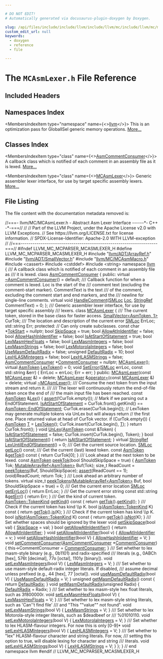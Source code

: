 ```yaml
---

# DO NOT EDIT!
# Automatically generated via docusaurus-plugin-doxygen by Doxygen.

slug: /api/files/include/include/llvm/include/llvm/mc/include/llvm/mc/mcparser/mcasmlexer-h
custom_edit_url: null
keywords:
  - doxygen
  - reference
  - file

---
```





# The `MCAsmLexer.h` File Reference

<DoxygenPage pluginConfig={pluginConfig}>



## Included Headers

<IncludesList>
<IncludesListItem
  filePath="llvm/ADT/ArrayRef.h"
  permalink="/docs/api/files/include/include/llvm/include/llvm/adt/arrayref-h"
  isLocal="true" />
<IncludesListItem
  filePath="llvm/ADT/SmallVector.h"
  permalink="/docs/api/files/include/include/llvm/include/llvm/adt/smallvector-h"
  isLocal="true" />
<IncludesListItem
  filePath="llvm/MC/MCAsmMacro.h"
  permalink="/docs/api/files/include/include/llvm/include/llvm/mc/mcasmmacro-h"
  isLocal="true" />
<IncludesListItem
  filePath="cassert"
  permalink=""
  isLocal="false" />
<IncludesListItem
  filePath="cstddef"
  permalink=""
  isLocal="false" />
<IncludesListItem
  filePath="string"
  permalink=""
  isLocal="false" />
</IncludesList>

## Namespaces Index

<MembersIndex>

<MembersIndexItem
  type="namespace"
  name={<><a href="/docs/api/namespaces/llvm">llvm</a></>}>
This is an optimization pass for GlobalISel generic memory operations. <a href="/docs/api/namespaces/llvm/#details">More...</a>
</MembersIndexItem>

</MembersIndex>

## Classes Index

<MembersIndex>

<MembersIndexItem
  type="class"
  name={<><a href="/docs/api/classes/llvm/asmcommentconsumer">AsmCommentConsumer</a></>}>
A callback class which is notified of each comment in an assembly file as it is lexed. <a href="/docs/api/classes/llvm/asmcommentconsumer/#details">More...</a>
</MembersIndexItem>

<MembersIndexItem
  type="class"
  name={<><a href="/docs/api/classes/llvm/mcasmlexer">MCAsmLexer</a></>}>
Generic assembler lexer interface, for use by target specific assembly lexers. <a href="/docs/api/classes/llvm/mcasmlexer/#details">More...</a>
</MembersIndexItem>

</MembersIndex>


## File Listing

The file content with the documentation metadata removed is:

<ProgramListing>

<Link id="l00001" /><CodeLine lineNumber="1"><Highlight kind="comment">//===- llvm/MC/MCAsmLexer.h - Abstract Asm Lexer Interface ------&#42;- C++ -&#42;-===//</Highlight><Highlight kind="normal"></Highlight></CodeLine>
<Link id="l00002" /><CodeLine lineNumber="2"><Highlight kind="normal"></Highlight><Highlight kind="comment">//</Highlight><Highlight kind="normal"></Highlight></CodeLine>
<Link id="l00003" /><CodeLine lineNumber="3"><Highlight kind="normal"></Highlight><Highlight kind="comment">// Part of the LLVM Project, under the Apache License v2.0 with LLVM Exceptions.</Highlight><Highlight kind="normal"></Highlight></CodeLine>
<Link id="l00004" /><CodeLine lineNumber="4"><Highlight kind="normal"></Highlight><Highlight kind="comment">// See https://llvm.org/LICENSE.txt for license information.</Highlight><Highlight kind="normal"></Highlight></CodeLine>
<Link id="l00005" /><CodeLine lineNumber="5"><Highlight kind="normal"></Highlight><Highlight kind="comment">// SPDX-License-Identifier: Apache-2.0 WITH LLVM-exception</Highlight><Highlight kind="normal"></Highlight></CodeLine>
<Link id="l00006" /><CodeLine lineNumber="6"><Highlight kind="normal"></Highlight><Highlight kind="comment">//</Highlight><Highlight kind="normal"></Highlight></CodeLine>
<Link id="l00007" /><CodeLine lineNumber="7"><Highlight kind="normal"></Highlight><Highlight kind="comment">//===----------------------------------------------------------------------===//</Highlight><Highlight kind="normal"></Highlight></CodeLine>
<Link id="l00008" /><CodeLine lineNumber="8"><Highlight kind="normal"></Highlight></CodeLine>
<Link id="l00009" /><CodeLine lineNumber="9"><Highlight kind="normal"></Highlight><Highlight kind="preprocessor">#ifndef LLVM&#95;MC&#95;MCPARSER&#95;MCASMLEXER&#95;H</Highlight><Highlight kind="normal"></Highlight></CodeLine>
<Link id="l00010" /><CodeLine lineNumber="10"><Highlight kind="normal"></Highlight><Highlight kind="preprocessor">#define LLVM&#95;MC&#95;MCPARSER&#95;MCASMLEXER&#95;H</Highlight><Highlight kind="normal"></Highlight></CodeLine>
<Link id="l00011" /><CodeLine lineNumber="11"><Highlight kind="normal"></Highlight></CodeLine>
<Link id="l00012" /><CodeLine lineNumber="12"><Highlight kind="normal"></Highlight><Highlight kind="preprocessor">#include &quot;<a href="/docs/api/files/include/include/llvm/include/llvm/adt/arrayref-h">llvm/ADT/ArrayRef.h</a>&quot;</Highlight><Highlight kind="normal"></Highlight></CodeLine>
<Link id="l00013" /><CodeLine lineNumber="13"><Highlight kind="normal"></Highlight><Highlight kind="preprocessor">#include &quot;<a href="/docs/api/files/include/include/llvm/include/llvm/adt/smallvector-h">llvm/ADT/SmallVector.h</a>&quot;</Highlight><Highlight kind="normal"></Highlight></CodeLine>
<Link id="l00014" /><CodeLine lineNumber="14"><Highlight kind="normal"></Highlight><Highlight kind="preprocessor">#include &quot;<a href="/docs/api/files/include/include/llvm/include/llvm/mc/mcasmmacro-h">llvm/MC/MCAsmMacro.h</a>&quot;</Highlight><Highlight kind="normal"></Highlight></CodeLine>
<Link id="l00015" /><CodeLine lineNumber="15"><Highlight kind="normal"></Highlight><Highlight kind="preprocessor">#include &lt;cassert&gt;</Highlight><Highlight kind="normal"></Highlight></CodeLine>
<Link id="l00016" /><CodeLine lineNumber="16"><Highlight kind="normal"></Highlight><Highlight kind="preprocessor">#include &lt;cstddef&gt;</Highlight><Highlight kind="normal"></Highlight></CodeLine>
<Link id="l00017" /><CodeLine lineNumber="17"><Highlight kind="normal"></Highlight><Highlight kind="preprocessor">#include &lt;string&gt;</Highlight><Highlight kind="normal"></Highlight></CodeLine>
<Link id="l00018" /><CodeLine lineNumber="18"><Highlight kind="normal"></Highlight></CodeLine>
<Link id="l00019" /><CodeLine lineNumber="19"><Highlight kind="normal"></Highlight><Highlight kind="keyword">namespace </Highlight><Highlight kind="normal"><a href="/docs/api/namespaces/llvm">llvm</a> &#123;</Highlight></CodeLine>
<Link id="l00020" /><CodeLine lineNumber="20"><Highlight kind="normal"></Highlight><Highlight kind="comment"></Highlight></CodeLine>
<Link id="l00021" /><CodeLine lineNumber="21"><Highlight kind="comment">/// A callback class which is notified of each comment in an assembly file as</Highlight></CodeLine>
<Link id="l00022" /><CodeLine lineNumber="22"><Highlight kind="comment">/// it is lexed.</Highlight><Highlight kind="normal"></Highlight></CodeLine>
<Link id="l00023" /><CodeLine lineNumber="23" lineLink="/docs/api/classes/llvm/asmcommentconsumer"><Highlight kind="normal"></Highlight><Highlight kind="keyword">class </Highlight><Highlight kind="normal"><a href="/docs/api/classes/llvm/asmcommentconsumer">AsmCommentConsumer</a> &#123;</Highlight></CodeLine>
<Link id="l00024" /><CodeLine lineNumber="24"><Highlight kind="normal"></Highlight><Highlight kind="keyword">public</Highlight><Highlight kind="normal">:</Highlight></CodeLine>
<Link id="l00025" /><CodeLine lineNumber="25" lineLink="/docs/api/classes/llvm/asmcommentconsumer/#a603689477a477e19a4a8dec4f27fbb50"><Highlight kind="normal">  </Highlight><Highlight kind="keyword">virtual</Highlight><Highlight kind="normal"> <a href="/docs/api/classes/llvm/asmcommentconsumer/#a603689477a477e19a4a8dec4f27fbb50">~AsmCommentConsumer</a>() = </Highlight><Highlight kind="keywordflow">default</Highlight><Highlight kind="normal">;</Highlight></CodeLine>
<Link id="l00026" /><CodeLine lineNumber="26"><Highlight kind="normal"></Highlight><Highlight kind="comment"></Highlight></CodeLine>
<Link id="l00027" /><CodeLine lineNumber="27"><Highlight kind="comment">  /// Callback function for when a comment is lexed. Loc is the start of the</Highlight></CodeLine>
<Link id="l00028" /><CodeLine lineNumber="28"><Highlight kind="comment">  /// comment text (excluding the comment-start marker). CommentText is the text</Highlight></CodeLine>
<Link id="l00029" /><CodeLine lineNumber="29"><Highlight kind="comment">  /// of the comment, excluding the comment start and end markers, and the</Highlight></CodeLine>
<Link id="l00030" /><CodeLine lineNumber="30"><Highlight kind="comment">  /// newline for single-line comments.</Highlight><Highlight kind="normal"></Highlight></CodeLine>
<Link id="l00031" /><CodeLine lineNumber="31" lineLink="/docs/api/classes/llvm/asmcommentconsumer/#a7422bb9eeae015ba941da41c4e190233"><Highlight kind="normal">  </Highlight><Highlight kind="keyword">virtual</Highlight><Highlight kind="normal"> </Highlight><Highlight kind="keywordtype">void</Highlight><Highlight kind="normal"> <a href="/docs/api/classes/llvm/asmcommentconsumer/#a7422bb9eeae015ba941da41c4e190233">HandleComment</a>(<a href="/docs/api/classes/llvm/smloc">SMLoc</a> <a href="/docs/api/namespaces/llvm/loc">Loc</a>, <a href="/docs/api/classes/llvm/stringref">StringRef</a> CommentText) = 0;</Highlight></CodeLine>
<Link id="l00032" /><CodeLine lineNumber="32"><Highlight kind="normal">&#125;;</Highlight></CodeLine>
<Link id="l00033" /><CodeLine lineNumber="33"><Highlight kind="normal"></Highlight></CodeLine>
<Link id="l00034" /><CodeLine lineNumber="34"><Highlight kind="normal"></Highlight><Highlight kind="comment"></Highlight></CodeLine>
<Link id="l00035" /><CodeLine lineNumber="35"><Highlight kind="comment">/// Generic assembler lexer interface, for use by target specific assembly</Highlight></CodeLine>
<Link id="l00036" /><CodeLine lineNumber="36"><Highlight kind="comment">/// lexers.</Highlight><Highlight kind="normal"></Highlight></CodeLine>
<Link id="l00037" /><CodeLine lineNumber="37" lineLink="/docs/api/classes/llvm/mcasmlexer"><Highlight kind="normal"></Highlight><Highlight kind="keyword">class </Highlight><Highlight kind="normal"><a href="/docs/api/classes/llvm/mcasmlexer/#a8cc9a9558fc4a9b798c4e4e678a10d83">MCAsmLexer</a> &#123;</Highlight><Highlight kind="comment"></Highlight></CodeLine>
<Link id="l00038" /><CodeLine lineNumber="38"><Highlight kind="comment">  /// The current token, stored in the base class for faster access.</Highlight><Highlight kind="normal"></Highlight></CodeLine>
<Link id="l00039" /><CodeLine lineNumber="39"><Highlight kind="normal">  <a href="/docs/api/classes/llvm/smallvector">SmallVector&lt;AsmToken, 1&gt;</a> CurTok;</Highlight></CodeLine>
<Link id="l00040" /><CodeLine lineNumber="40"><Highlight kind="normal"></Highlight><Highlight kind="comment"></Highlight></CodeLine>
<Link id="l00041" /><CodeLine lineNumber="41"><Highlight kind="comment">  /// The location and description of the current error</Highlight><Highlight kind="normal"></Highlight></CodeLine>
<Link id="l00042" /><CodeLine lineNumber="42"><Highlight kind="normal">  <a href="/docs/api/classes/llvm/smloc">SMLoc</a> ErrLoc;</Highlight></CodeLine>
<Link id="l00043" /><CodeLine lineNumber="43"><Highlight kind="normal">  std::string Err;</Highlight></CodeLine>
<Link id="l00044" /><CodeLine lineNumber="44"><Highlight kind="normal"></Highlight></CodeLine>
<Link id="l00045" /><CodeLine lineNumber="45"><Highlight kind="normal"></Highlight><Highlight kind="keyword">protected</Highlight><Highlight kind="normal">: </Highlight><Highlight kind="comment">// Can only create subclasses.</Highlight><Highlight kind="normal"></Highlight></CodeLine>
<Link id="l00046" /><CodeLine lineNumber="46" lineLink="/docs/api/classes/llvm/mcasmlexer/#aac2076dcf6a840f61d7fe9a8c4700f19"><Highlight kind="normal">  </Highlight><Highlight kind="keyword">const</Highlight><Highlight kind="normal"> </Highlight><Highlight kind="keywordtype">char</Highlight><Highlight kind="normal"> &#42;<a href="/docs/api/classes/llvm/mcasmlexer/#aac2076dcf6a840f61d7fe9a8c4700f19">TokStart</a> = </Highlight><Highlight kind="keyword">nullptr</Highlight><Highlight kind="normal">;</Highlight></CodeLine>
<Link id="l00047" /><CodeLine lineNumber="47" lineLink="/docs/api/classes/llvm/mcasmlexer/#a23b5bae0c60695a979d7864a11661345"><Highlight kind="normal">  </Highlight><Highlight kind="keywordtype">bool</Highlight><Highlight kind="normal"> <a href="/docs/api/classes/llvm/mcasmlexer/#a23b5bae0c60695a979d7864a11661345">SkipSpace</a> = </Highlight><Highlight kind="keyword">true</Highlight><Highlight kind="normal">;</Highlight></CodeLine>
<Link id="l00048" /><CodeLine lineNumber="48" lineLink="/docs/api/classes/llvm/mcasmlexer/#ab3c87fe4f2d3830147b43040ddc35034"><Highlight kind="normal">  </Highlight><Highlight kind="keywordtype">bool</Highlight><Highlight kind="normal"> <a href="/docs/api/classes/llvm/mcasmlexer/#ab3c87fe4f2d3830147b43040ddc35034">AllowAtInIdentifier</a> = </Highlight><Highlight kind="keyword">false</Highlight><Highlight kind="normal">;</Highlight></CodeLine>
<Link id="l00049" /><CodeLine lineNumber="49" lineLink="/docs/api/classes/llvm/mcasmlexer/#af8890c39af28ea51e8ba8a72e77b0272"><Highlight kind="normal">  </Highlight><Highlight kind="keywordtype">bool</Highlight><Highlight kind="normal"> <a href="/docs/api/classes/llvm/mcasmlexer/#af8890c39af28ea51e8ba8a72e77b0272">AllowHashInIdentifier</a> = </Highlight><Highlight kind="keyword">false</Highlight><Highlight kind="normal">;</Highlight></CodeLine>
<Link id="l00050" /><CodeLine lineNumber="50" lineLink="/docs/api/classes/llvm/mcasmlexer/#ab57f4b9df89bb6084d92f7592a528fb8"><Highlight kind="normal">  </Highlight><Highlight kind="keywordtype">bool</Highlight><Highlight kind="normal"> <a href="/docs/api/classes/llvm/mcasmlexer/#ab57f4b9df89bb6084d92f7592a528fb8">IsAtStartOfStatement</a> = </Highlight><Highlight kind="keyword">true</Highlight><Highlight kind="normal">;</Highlight></CodeLine>
<Link id="l00051" /><CodeLine lineNumber="51" lineLink="/docs/api/classes/llvm/mcasmlexer/#a1339f871fd5bd37a18caa2d991634a96"><Highlight kind="normal">  </Highlight><Highlight kind="keywordtype">bool</Highlight><Highlight kind="normal"> <a href="/docs/api/classes/llvm/mcasmlexer/#a1339f871fd5bd37a18caa2d991634a96">LexMasmHexFloats</a> = </Highlight><Highlight kind="keyword">false</Highlight><Highlight kind="normal">;</Highlight></CodeLine>
<Link id="l00052" /><CodeLine lineNumber="52" lineLink="/docs/api/classes/llvm/mcasmlexer/#a908f62ddd808a995251e8546c5191138"><Highlight kind="normal">  </Highlight><Highlight kind="keywordtype">bool</Highlight><Highlight kind="normal"> <a href="/docs/api/classes/llvm/mcasmlexer/#a908f62ddd808a995251e8546c5191138">LexMasmIntegers</a> = </Highlight><Highlight kind="keyword">false</Highlight><Highlight kind="normal">;</Highlight></CodeLine>
<Link id="l00053" /><CodeLine lineNumber="53" lineLink="/docs/api/classes/llvm/mcasmlexer/#a268865558b1d5ef30e4dfc81c0422591"><Highlight kind="normal">  </Highlight><Highlight kind="keywordtype">bool</Highlight><Highlight kind="normal"> <a href="/docs/api/classes/llvm/mcasmlexer/#a268865558b1d5ef30e4dfc81c0422591">LexMasmStrings</a> = </Highlight><Highlight kind="keyword">false</Highlight><Highlight kind="normal">;</Highlight></CodeLine>
<Link id="l00054" /><CodeLine lineNumber="54" lineLink="/docs/api/classes/llvm/mcasmlexer/#a95131b9168fb87f1b59758f10e6b0fa9"><Highlight kind="normal">  </Highlight><Highlight kind="keywordtype">bool</Highlight><Highlight kind="normal"> <a href="/docs/api/classes/llvm/mcasmlexer/#a95131b9168fb87f1b59758f10e6b0fa9">LexMotorolaIntegers</a> = </Highlight><Highlight kind="keyword">false</Highlight><Highlight kind="normal">;</Highlight></CodeLine>
<Link id="l00055" /><CodeLine lineNumber="55" lineLink="/docs/api/classes/llvm/mcasmlexer/#a46a51d75962ede3cb04224d5311e1121"><Highlight kind="normal">  </Highlight><Highlight kind="keywordtype">bool</Highlight><Highlight kind="normal"> <a href="/docs/api/classes/llvm/mcasmlexer/#a46a51d75962ede3cb04224d5311e1121">UseMasmDefaultRadix</a> = </Highlight><Highlight kind="keyword">false</Highlight><Highlight kind="normal">;</Highlight></CodeLine>
<Link id="l00056" /><CodeLine lineNumber="56" lineLink="/docs/api/classes/llvm/mcasmlexer/#aadebf978610820fe61fa522a89a97f94"><Highlight kind="normal">  </Highlight><Highlight kind="keywordtype">unsigned</Highlight><Highlight kind="normal"> <a href="/docs/api/classes/llvm/mcasmlexer/#aadebf978610820fe61fa522a89a97f94">DefaultRadix</a> = 10;</Highlight></CodeLine>
<Link id="l00057" /><CodeLine lineNumber="57" lineLink="/docs/api/classes/llvm/mcasmlexer/#a5446c8f5dd4711f40a348db7d6ecf45b"><Highlight kind="normal">  </Highlight><Highlight kind="keywordtype">bool</Highlight><Highlight kind="normal"> <a href="/docs/api/classes/llvm/mcasmlexer/#a5446c8f5dd4711f40a348db7d6ecf45b">LexHLASMIntegers</a> = </Highlight><Highlight kind="keyword">false</Highlight><Highlight kind="normal">;</Highlight></CodeLine>
<Link id="l00058" /><CodeLine lineNumber="58" lineLink="/docs/api/classes/llvm/mcasmlexer/#a3d9d6c13036cf05809fe08882c83237b"><Highlight kind="normal">  </Highlight><Highlight kind="keywordtype">bool</Highlight><Highlight kind="normal"> <a href="/docs/api/classes/llvm/mcasmlexer/#a3d9d6c13036cf05809fe08882c83237b">LexHLASMStrings</a> = </Highlight><Highlight kind="keyword">false</Highlight><Highlight kind="normal">;</Highlight></CodeLine>
<Link id="l00059" /><CodeLine lineNumber="59" lineLink="/docs/api/classes/llvm/mcasmlexer/#a5da98be5bea9b2adad63cddee19f18e5"><Highlight kind="normal">  <a href="/docs/api/classes/llvm/asmcommentconsumer">AsmCommentConsumer</a> &#42;<a href="/docs/api/classes/llvm/mcasmlexer/#a5da98be5bea9b2adad63cddee19f18e5">CommentConsumer</a> = </Highlight><Highlight kind="keyword">nullptr</Highlight><Highlight kind="normal">;</Highlight></CodeLine>
<Link id="l00060" /><CodeLine lineNumber="60"><Highlight kind="normal"></Highlight></CodeLine>
<Link id="l00061" /><CodeLine lineNumber="61"><Highlight kind="normal">  <a href="/docs/api/classes/llvm/mcasmlexer/#a8cc9a9558fc4a9b798c4e4e678a10d83">MCAsmLexer</a>();</Highlight></CodeLine>
<Link id="l00062" /><CodeLine lineNumber="62"><Highlight kind="normal"></Highlight></CodeLine>
<Link id="l00063" /><CodeLine lineNumber="63" lineLink="/docs/api/classes/llvm/mcasmlexer/#afef88e4d1bfe7da9440f0f77f63e72d1"><Highlight kind="normal">  </Highlight><Highlight kind="keyword">virtual</Highlight><Highlight kind="normal"> <a href="/docs/api/classes/llvm/asmtoken">AsmToken</a> <a href="/docs/api/classes/llvm/mcasmlexer/#afef88e4d1bfe7da9440f0f77f63e72d1">LexToken</a>() = 0;</Highlight></CodeLine>
<Link id="l00064" /><CodeLine lineNumber="64"><Highlight kind="normal"></Highlight></CodeLine>
<Link id="l00065" /><CodeLine lineNumber="65" lineLink="/docs/api/classes/llvm/mcasmlexer/#af190e00774c0c3297efbc82fb505e30a"><Highlight kind="normal">  </Highlight><Highlight kind="keywordtype">void</Highlight><Highlight kind="normal"> <a href="/docs/api/classes/llvm/mcasmlexer/#af190e00774c0c3297efbc82fb505e30a">SetError</a>(<a href="/docs/api/classes/llvm/smloc">SMLoc</a> errLoc, </Highlight><Highlight kind="keyword">const</Highlight><Highlight kind="normal"> std::string &amp;err) &#123;</Highlight></CodeLine>
<Link id="l00066" /><CodeLine lineNumber="66"><Highlight kind="normal">    ErrLoc = errLoc;</Highlight></CodeLine>
<Link id="l00067" /><CodeLine lineNumber="67"><Highlight kind="normal">    Err = err;</Highlight></CodeLine>
<Link id="l00068" /><CodeLine lineNumber="68"><Highlight kind="normal">  &#125;</Highlight></CodeLine>
<Link id="l00069" /><CodeLine lineNumber="69"><Highlight kind="normal"></Highlight></CodeLine>
<Link id="l00070" /><CodeLine lineNumber="70"><Highlight kind="normal"></Highlight><Highlight kind="keyword">public</Highlight><Highlight kind="normal">:</Highlight></CodeLine>
<Link id="l00071" /><CodeLine lineNumber="71" lineLink="/docs/api/classes/llvm/mcasmlexer/#a542dece65344b7d013c729b27659d1bd"><Highlight kind="normal">  <a href="/docs/api/classes/llvm/mcasmlexer/#a542dece65344b7d013c729b27659d1bd">MCAsmLexer</a>(</Highlight><Highlight kind="keyword">const</Highlight><Highlight kind="normal"> <a href="/docs/api/classes/llvm/mcasmlexer/#a8cc9a9558fc4a9b798c4e4e678a10d83">MCAsmLexer</a> &amp;) = </Highlight><Highlight kind="keyword">delete</Highlight><Highlight kind="normal">;</Highlight></CodeLine>
<Link id="l00072" /><CodeLine lineNumber="72" lineLink="/docs/api/classes/llvm/mcasmlexer/#a0712fe2c5dd593e5144adb71d9a590ce"><Highlight kind="normal">  <a href="/docs/api/classes/llvm/mcasmlexer/#a8cc9a9558fc4a9b798c4e4e678a10d83">MCAsmLexer</a> &amp;<a href="/docs/api/classes/llvm/mcasmlexer/#a0712fe2c5dd593e5144adb71d9a590ce">operator=</a>(</Highlight><Highlight kind="keyword">const</Highlight><Highlight kind="normal"> <a href="/docs/api/classes/llvm/mcasmlexer/#a8cc9a9558fc4a9b798c4e4e678a10d83">MCAsmLexer</a> &amp;) = </Highlight><Highlight kind="keyword">delete</Highlight><Highlight kind="normal">;</Highlight></CodeLine>
<Link id="l00073" /><CodeLine lineNumber="73" lineLink="/docs/api/classes/llvm/mcasmlexer/#abbdbaf82bb70736c2652c0e2d12e463c"><Highlight kind="normal">  </Highlight><Highlight kind="keyword">virtual</Highlight><Highlight kind="normal"> <a href="/docs/api/classes/llvm/mcasmlexer/#abbdbaf82bb70736c2652c0e2d12e463c">~MCAsmLexer</a>();</Highlight></CodeLine>
<Link id="l00074" /><CodeLine lineNumber="74"><Highlight kind="normal"></Highlight><Highlight kind="comment"></Highlight></CodeLine>
<Link id="l00075" /><CodeLine lineNumber="75"><Highlight kind="comment">  /// Consume the next token from the input stream and return it.</Highlight></CodeLine>
<Link id="l00076" /><CodeLine lineNumber="76"><Highlight kind="comment">  ///</Highlight></CodeLine>
<Link id="l00077" /><CodeLine lineNumber="77"><Highlight kind="comment">  /// The lexer will continuously return the end-of-file token once the end of</Highlight></CodeLine>
<Link id="l00078" /><CodeLine lineNumber="78"><Highlight kind="comment">  /// the main input file has been reached.</Highlight><Highlight kind="normal"></Highlight></CodeLine>
<Link id="l00079" /><CodeLine lineNumber="79" lineLink="/docs/api/classes/llvm/mcasmlexer/#ac53eb41641168379037fde8952d5f01e"><Highlight kind="normal">  </Highlight><Highlight kind="keyword">const</Highlight><Highlight kind="normal"> <a href="/docs/api/classes/llvm/asmtoken">AsmToken</a> &amp;<a href="/docs/api/classes/llvm/mcasmlexer/#ac53eb41641168379037fde8952d5f01e">Lex</a>() &#123;</Highlight></CodeLine>
<Link id="l00080" /><CodeLine lineNumber="80"><Highlight kind="normal">    <a href="/docs/api/files/lib/lib/target/lib/target/amdgpu/silowercontrolflow-cpp/#a4868c5d81c5ccc98c47aeab6244346a0">assert</a>(!CurTok.empty());</Highlight></CodeLine>
<Link id="l00081" /><CodeLine lineNumber="81"><Highlight kind="normal">    </Highlight><Highlight kind="comment">// Mark if we parsing out a EndOfStatement.</Highlight><Highlight kind="normal"></Highlight></CodeLine>
<Link id="l00082" /><CodeLine lineNumber="82"><Highlight kind="normal">    <a href="/docs/api/classes/llvm/mcasmlexer/#ab57f4b9df89bb6084d92f7592a528fb8">IsAtStartOfStatement</a> = CurTok.front().getKind() == <a href="/docs/api/classes/llvm/asmtoken/#ab4316e41520ea53f789582c25bbec039ae10c5f59f330bfd15608e1dda213a98f">AsmToken::EndOfStatement</a>;</Highlight></CodeLine>
<Link id="l00083" /><CodeLine lineNumber="83"><Highlight kind="normal">    CurTok.erase(CurTok.begin());</Highlight></CodeLine>
<Link id="l00084" /><CodeLine lineNumber="84"><Highlight kind="normal">    </Highlight><Highlight kind="comment">// LexToken may generate multiple tokens via UnLex but will always return</Highlight><Highlight kind="normal"></Highlight></CodeLine>
<Link id="l00085" /><CodeLine lineNumber="85"><Highlight kind="normal">    </Highlight><Highlight kind="comment">// the first one. Place returned value at head of CurTok vector.</Highlight><Highlight kind="normal"></Highlight></CodeLine>
<Link id="l00086" /><CodeLine lineNumber="86"><Highlight kind="normal">    </Highlight><Highlight kind="keywordflow">if</Highlight><Highlight kind="normal"> (CurTok.empty()) &#123;</Highlight></CodeLine>
<Link id="l00087" /><CodeLine lineNumber="87"><Highlight kind="normal">      <a href="/docs/api/classes/llvm/asmtoken">AsmToken</a> <a href="/docs/api/files/lib/lib/target/lib/target/mips/mips16isellowering-cpp/#a0acb682b8260ab1c60b918599864e2e5">T</a> = <a href="/docs/api/classes/llvm/mcasmlexer/#afef88e4d1bfe7da9440f0f77f63e72d1">LexToken</a>();</Highlight></CodeLine>
<Link id="l00088" /><CodeLine lineNumber="88"><Highlight kind="normal">      CurTok.insert(CurTok.begin(), <a href="/docs/api/files/lib/lib/target/lib/target/mips/mips16isellowering-cpp/#a0acb682b8260ab1c60b918599864e2e5">T</a>);</Highlight></CodeLine>
<Link id="l00089" /><CodeLine lineNumber="89"><Highlight kind="normal">    &#125;</Highlight></CodeLine>
<Link id="l00090" /><CodeLine lineNumber="90"><Highlight kind="normal">    </Highlight><Highlight kind="keywordflow">return</Highlight><Highlight kind="normal"> CurTok.front();</Highlight></CodeLine>
<Link id="l00091" /><CodeLine lineNumber="91"><Highlight kind="normal">  &#125;</Highlight></CodeLine>
<Link id="l00092" /><CodeLine lineNumber="92"><Highlight kind="normal"></Highlight></CodeLine>
<Link id="l00093" /><CodeLine lineNumber="93" lineLink="/docs/api/classes/llvm/mcasmlexer/#a034a2fd8181cc28944d0a36f2ddbf6a3"><Highlight kind="normal">  </Highlight><Highlight kind="keywordtype">void</Highlight><Highlight kind="normal"> <a href="/docs/api/classes/llvm/mcasmlexer/#a034a2fd8181cc28944d0a36f2ddbf6a3">UnLex</a>(<a href="/docs/api/classes/llvm/asmtoken">AsmToken</a> </Highlight><Highlight kind="keyword">const</Highlight><Highlight kind="normal"> &amp;Token) &#123;</Highlight></CodeLine>
<Link id="l00094" /><CodeLine lineNumber="94"><Highlight kind="normal">    <a href="/docs/api/classes/llvm/mcasmlexer/#ab57f4b9df89bb6084d92f7592a528fb8">IsAtStartOfStatement</a> = </Highlight><Highlight kind="keyword">false</Highlight><Highlight kind="normal">;</Highlight></CodeLine>
<Link id="l00095" /><CodeLine lineNumber="95"><Highlight kind="normal">    CurTok.insert(CurTok.begin(), Token);</Highlight></CodeLine>
<Link id="l00096" /><CodeLine lineNumber="96"><Highlight kind="normal">  &#125;</Highlight></CodeLine>
<Link id="l00097" /><CodeLine lineNumber="97"><Highlight kind="normal"></Highlight></CodeLine>
<Link id="l00098" /><CodeLine lineNumber="98" lineLink="/docs/api/classes/llvm/mcasmlexer/#a471848eeb7b4f3a0facc3e84528159d0"><Highlight kind="normal">  </Highlight><Highlight kind="keywordtype">bool</Highlight><Highlight kind="normal"> <a href="/docs/api/classes/llvm/mcasmlexer/#a471848eeb7b4f3a0facc3e84528159d0">isAtStartOfStatement</a>() &#123; </Highlight><Highlight kind="keywordflow">return</Highlight><Highlight kind="normal"> <a href="/docs/api/classes/llvm/mcasmlexer/#ab57f4b9df89bb6084d92f7592a528fb8">IsAtStartOfStatement</a>; &#125;</Highlight></CodeLine>
<Link id="l00099" /><CodeLine lineNumber="99"><Highlight kind="normal"></Highlight></CodeLine>
<Link id="l00100" /><CodeLine lineNumber="100" lineLink="/docs/api/classes/llvm/mcasmlexer/#a964fb4d0bf3e6dcdc3c9f323ef744d6b"><Highlight kind="normal">  </Highlight><Highlight kind="keyword">virtual</Highlight><Highlight kind="normal"> <a href="/docs/api/classes/llvm/stringref">StringRef</a> <a href="/docs/api/classes/llvm/mcasmlexer/#a964fb4d0bf3e6dcdc3c9f323ef744d6b">LexUntilEndOfStatement</a>() = 0;</Highlight></CodeLine>
<Link id="l00101" /><CodeLine lineNumber="101"><Highlight kind="normal"></Highlight><Highlight kind="comment"></Highlight></CodeLine>
<Link id="l00102" /><CodeLine lineNumber="102"><Highlight kind="comment">  /// Get the current source location.</Highlight><Highlight kind="normal"></Highlight></CodeLine>
<Link id="l00103" /><CodeLine lineNumber="103"><Highlight kind="normal">  <a href="/docs/api/classes/llvm/smloc">SMLoc</a> <a href="/docs/api/classes/llvm/mcasmlexer/#a54bfbf3752a7a79c026b8ffe73308cb6">getLoc</a>() </Highlight><Highlight kind="keyword">const</Highlight><Highlight kind="normal">;</Highlight></CodeLine>
<Link id="l00104" /><CodeLine lineNumber="104"><Highlight kind="normal"></Highlight><Highlight kind="comment"></Highlight></CodeLine>
<Link id="l00105" /><CodeLine lineNumber="105"><Highlight kind="comment">  /// Get the current (last) lexed token.</Highlight><Highlight kind="normal"></Highlight></CodeLine>
<Link id="l00106" /><CodeLine lineNumber="106" lineLink="/docs/api/classes/llvm/mcasmlexer/#aacd3bad41979d112344478f44007a551"><Highlight kind="normal">  </Highlight><Highlight kind="keyword">const</Highlight><Highlight kind="normal"> <a href="/docs/api/classes/llvm/asmtoken">AsmToken</a> &amp;<a href="/docs/api/classes/llvm/mcasmlexer/#aacd3bad41979d112344478f44007a551">getTok</a>()</Highlight><Highlight kind="keyword"> const </Highlight><Highlight kind="normal">&#123;</Highlight></CodeLine>
<Link id="l00107" /><CodeLine lineNumber="107"><Highlight kind="normal">    </Highlight><Highlight kind="keywordflow">return</Highlight><Highlight kind="normal"> CurTok&#91;0&#93;;</Highlight></CodeLine>
<Link id="l00108" /><CodeLine lineNumber="108"><Highlight kind="normal">  &#125;</Highlight></CodeLine>
<Link id="l00109" /><CodeLine lineNumber="109"><Highlight kind="normal"></Highlight><Highlight kind="comment"></Highlight></CodeLine>
<Link id="l00110" /><CodeLine lineNumber="110"><Highlight kind="comment">  /// Look ahead at the next token to be lexed.</Highlight><Highlight kind="normal"></Highlight></CodeLine>
<Link id="l00111" /><CodeLine lineNumber="111" lineLink="/docs/api/classes/llvm/mcasmlexer/#a15c6963070232572295ec73454d1ad84"><Highlight kind="normal">  </Highlight><Highlight kind="keyword">const</Highlight><Highlight kind="normal"> <a href="/docs/api/classes/llvm/asmtoken">AsmToken</a> <a href="/docs/api/classes/llvm/mcasmlexer/#a15c6963070232572295ec73454d1ad84">peekTok</a>(</Highlight><Highlight kind="keywordtype">bool</Highlight><Highlight kind="normal"> ShouldSkipSpace = </Highlight><Highlight kind="keyword">true</Highlight><Highlight kind="normal">) &#123;</Highlight></CodeLine>
<Link id="l00112" /><CodeLine lineNumber="112"><Highlight kind="normal">    <a href="/docs/api/classes/llvm/asmtoken">AsmToken</a> Tok;</Highlight></CodeLine>
<Link id="l00113" /><CodeLine lineNumber="113"><Highlight kind="normal"></Highlight></CodeLine>
<Link id="l00114" /><CodeLine lineNumber="114"><Highlight kind="normal">    <a href="/docs/api/classes/llvm/mutablearrayref">MutableArrayRef&lt;AsmToken&gt;</a> Buf(Tok);</Highlight></CodeLine>
<Link id="l00115" /><CodeLine lineNumber="115"><Highlight kind="normal">    </Highlight><Highlight kind="keywordtype">size&#95;t</Highlight><Highlight kind="normal"> ReadCount = <a href="/docs/api/classes/llvm/mcasmlexer/#af0abcd1868c28ebd840f3afcc89d4284">peekTokens</a>(Buf, ShouldSkipSpace);</Highlight></CodeLine>
<Link id="l00116" /><CodeLine lineNumber="116"><Highlight kind="normal"></Highlight></CodeLine>
<Link id="l00117" /><CodeLine lineNumber="117"><Highlight kind="normal">    <a href="/docs/api/files/lib/lib/target/lib/target/amdgpu/silowercontrolflow-cpp/#a4868c5d81c5ccc98c47aeab6244346a0">assert</a>(ReadCount == 1);</Highlight></CodeLine>
<Link id="l00118" /><CodeLine lineNumber="118"><Highlight kind="normal">    (void)ReadCount;</Highlight></CodeLine>
<Link id="l00119" /><CodeLine lineNumber="119"><Highlight kind="normal"></Highlight></CodeLine>
<Link id="l00120" /><CodeLine lineNumber="120"><Highlight kind="normal">    </Highlight><Highlight kind="keywordflow">return</Highlight><Highlight kind="normal"> Tok;</Highlight></CodeLine>
<Link id="l00121" /><CodeLine lineNumber="121"><Highlight kind="normal">  &#125;</Highlight></CodeLine>
<Link id="l00122" /><CodeLine lineNumber="122"><Highlight kind="normal"></Highlight><Highlight kind="comment"></Highlight></CodeLine>
<Link id="l00123" /><CodeLine lineNumber="123"><Highlight kind="comment">  /// Look ahead an arbitrary number of tokens.</Highlight><Highlight kind="normal"></Highlight></CodeLine>
<Link id="l00124" /><CodeLine lineNumber="124" lineLink="/docs/api/classes/llvm/mcasmlexer/#af0abcd1868c28ebd840f3afcc89d4284"><Highlight kind="normal">  </Highlight><Highlight kind="keyword">virtual</Highlight><Highlight kind="normal"> </Highlight><Highlight kind="keywordtype">size&#95;t</Highlight><Highlight kind="normal"> <a href="/docs/api/classes/llvm/mcasmlexer/#af0abcd1868c28ebd840f3afcc89d4284">peekTokens</a>(<a href="/docs/api/classes/llvm/mutablearrayref">MutableArrayRef&lt;AsmToken&gt;</a> Buf,</Highlight></CodeLine>
<Link id="l00125" /><CodeLine lineNumber="125"><Highlight kind="normal">                            </Highlight><Highlight kind="keywordtype">bool</Highlight><Highlight kind="normal"> ShouldSkipSpace = </Highlight><Highlight kind="keyword">true</Highlight><Highlight kind="normal">) = 0;</Highlight></CodeLine>
<Link id="l00126" /><CodeLine lineNumber="126"><Highlight kind="normal"></Highlight><Highlight kind="comment"></Highlight></CodeLine>
<Link id="l00127" /><CodeLine lineNumber="127"><Highlight kind="comment">  /// Get the current error location</Highlight><Highlight kind="normal"></Highlight></CodeLine>
<Link id="l00128" /><CodeLine lineNumber="128" lineLink="/docs/api/classes/llvm/mcasmlexer/#aa59a6bb403f7b5d494829196e988c848"><Highlight kind="normal">  <a href="/docs/api/classes/llvm/smloc">SMLoc</a> <a href="/docs/api/classes/llvm/mcasmlexer/#aa59a6bb403f7b5d494829196e988c848">getErrLoc</a>() &#123;</Highlight></CodeLine>
<Link id="l00129" /><CodeLine lineNumber="129"><Highlight kind="normal">    </Highlight><Highlight kind="keywordflow">return</Highlight><Highlight kind="normal"> ErrLoc;</Highlight></CodeLine>
<Link id="l00130" /><CodeLine lineNumber="130"><Highlight kind="normal">  &#125;</Highlight></CodeLine>
<Link id="l00131" /><CodeLine lineNumber="131"><Highlight kind="normal"></Highlight><Highlight kind="comment"></Highlight></CodeLine>
<Link id="l00132" /><CodeLine lineNumber="132"><Highlight kind="comment">  /// Get the current error string</Highlight><Highlight kind="normal"></Highlight></CodeLine>
<Link id="l00133" /><CodeLine lineNumber="133" lineLink="/docs/api/classes/llvm/mcasmlexer/#af9ab8c42fdd5aace6049066a5c3478ac"><Highlight kind="normal">  </Highlight><Highlight kind="keyword">const</Highlight><Highlight kind="normal"> std::string &amp;<a href="/docs/api/classes/llvm/mcasmlexer/#af9ab8c42fdd5aace6049066a5c3478ac">getErr</a>() &#123;</Highlight></CodeLine>
<Link id="l00134" /><CodeLine lineNumber="134"><Highlight kind="normal">    </Highlight><Highlight kind="keywordflow">return</Highlight><Highlight kind="normal"> Err;</Highlight></CodeLine>
<Link id="l00135" /><CodeLine lineNumber="135"><Highlight kind="normal">  &#125;</Highlight></CodeLine>
<Link id="l00136" /><CodeLine lineNumber="136"><Highlight kind="normal"></Highlight><Highlight kind="comment"></Highlight></CodeLine>
<Link id="l00137" /><CodeLine lineNumber="137"><Highlight kind="comment">  /// Get the kind of current token.</Highlight><Highlight kind="normal"></Highlight></CodeLine>
<Link id="l00138" /><CodeLine lineNumber="138" lineLink="/docs/api/classes/llvm/mcasmlexer/#aada8db353e1a724d98d761da7e2cb94a"><Highlight kind="normal">  <a href="/docs/api/classes/llvm/asmtoken/#ab4316e41520ea53f789582c25bbec039">AsmToken::TokenKind</a> <a href="/docs/api/classes/llvm/mcasmlexer/#aada8db353e1a724d98d761da7e2cb94a">getKind</a>()</Highlight><Highlight kind="keyword"> const </Highlight><Highlight kind="normal">&#123; </Highlight><Highlight kind="keywordflow">return</Highlight><Highlight kind="normal"> <a href="/docs/api/classes/llvm/mcasmlexer/#aacd3bad41979d112344478f44007a551">getTok</a>().<a href="/docs/api/classes/llvm/asmtoken/#a792392c4dfe6e57615554204b0c51a2e">getKind</a>(); &#125;</Highlight></CodeLine>
<Link id="l00139" /><CodeLine lineNumber="139"><Highlight kind="normal"></Highlight><Highlight kind="comment"></Highlight></CodeLine>
<Link id="l00140" /><CodeLine lineNumber="140"><Highlight kind="comment">  /// Check if the current token has kind \\p K.</Highlight><Highlight kind="normal"></Highlight></CodeLine>
<Link id="l00141" /><CodeLine lineNumber="141" lineLink="/docs/api/classes/llvm/mcasmlexer/#ad9a2ad2c78d9254fe58140aef128b6ab"><Highlight kind="normal">  </Highlight><Highlight kind="keywordtype">bool</Highlight><Highlight kind="normal"> <a href="/docs/api/classes/llvm/mcasmlexer/#ad9a2ad2c78d9254fe58140aef128b6ab">is</a>(<a href="/docs/api/classes/llvm/asmtoken/#ab4316e41520ea53f789582c25bbec039">AsmToken::TokenKind</a> K)</Highlight><Highlight kind="keyword"> const </Highlight><Highlight kind="normal">&#123; </Highlight><Highlight kind="keywordflow">return</Highlight><Highlight kind="normal"> <a href="/docs/api/classes/llvm/mcasmlexer/#aacd3bad41979d112344478f44007a551">getTok</a>().<a href="/docs/api/classes/llvm/asmtoken/#a710e72de4b87af42e7605679d1fb2c24">is</a>(K); &#125;</Highlight></CodeLine>
<Link id="l00142" /><CodeLine lineNumber="142"><Highlight kind="normal"></Highlight><Highlight kind="comment"></Highlight></CodeLine>
<Link id="l00143" /><CodeLine lineNumber="143"><Highlight kind="comment">  /// Check if the current token has kind \\p K.</Highlight><Highlight kind="normal"></Highlight></CodeLine>
<Link id="l00144" /><CodeLine lineNumber="144" lineLink="/docs/api/classes/llvm/mcasmlexer/#a274996965acf3447ca933ddeba9145ce"><Highlight kind="normal">  </Highlight><Highlight kind="keywordtype">bool</Highlight><Highlight kind="normal"> <a href="/docs/api/classes/llvm/mcasmlexer/#a274996965acf3447ca933ddeba9145ce">isNot</a>(<a href="/docs/api/classes/llvm/asmtoken/#ab4316e41520ea53f789582c25bbec039">AsmToken::TokenKind</a> K)</Highlight><Highlight kind="keyword"> const </Highlight><Highlight kind="normal">&#123; </Highlight><Highlight kind="keywordflow">return</Highlight><Highlight kind="normal"> <a href="/docs/api/classes/llvm/mcasmlexer/#aacd3bad41979d112344478f44007a551">getTok</a>().<a href="/docs/api/classes/llvm/asmtoken/#a2f492d3c8c226803c571528284a95d36">isNot</a>(K); &#125;</Highlight></CodeLine>
<Link id="l00145" /><CodeLine lineNumber="145"><Highlight kind="normal"></Highlight><Highlight kind="comment"></Highlight></CodeLine>
<Link id="l00146" /><CodeLine lineNumber="146"><Highlight kind="comment">  /// Set whether spaces should be ignored by the lexer</Highlight><Highlight kind="normal"></Highlight></CodeLine>
<Link id="l00147" /><CodeLine lineNumber="147" lineLink="/docs/api/classes/llvm/mcasmlexer/#ab16ae12503b4bf57e5d891fa3eec9f19"><Highlight kind="normal">  </Highlight><Highlight kind="keywordtype">void</Highlight><Highlight kind="normal"> <a href="/docs/api/classes/llvm/mcasmlexer/#ab16ae12503b4bf57e5d891fa3eec9f19">setSkipSpace</a>(</Highlight><Highlight kind="keywordtype">bool</Highlight><Highlight kind="normal"> val) &#123; <a href="/docs/api/classes/llvm/mcasmlexer/#a23b5bae0c60695a979d7864a11661345">SkipSpace</a> = val; &#125;</Highlight></CodeLine>
<Link id="l00148" /><CodeLine lineNumber="148"><Highlight kind="normal"></Highlight></CodeLine>
<Link id="l00149" /><CodeLine lineNumber="149" lineLink="/docs/api/classes/llvm/mcasmlexer/#a446d5927b92bd51164eb591aafd76536"><Highlight kind="normal">  </Highlight><Highlight kind="keywordtype">bool</Highlight><Highlight kind="normal"> <a href="/docs/api/classes/llvm/mcasmlexer/#a446d5927b92bd51164eb591aafd76536">getAllowAtInIdentifier</a>() &#123; </Highlight><Highlight kind="keywordflow">return</Highlight><Highlight kind="normal"> <a href="/docs/api/classes/llvm/mcasmlexer/#ab3c87fe4f2d3830147b43040ddc35034">AllowAtInIdentifier</a>; &#125;</Highlight></CodeLine>
<Link id="l00150" /><CodeLine lineNumber="150" lineLink="/docs/api/classes/llvm/mcasmlexer/#aab0aa2c8c8e4b819307e9babb78cfba1"><Highlight kind="normal">  </Highlight><Highlight kind="keywordtype">void</Highlight><Highlight kind="normal"> <a href="/docs/api/classes/llvm/mcasmlexer/#aab0aa2c8c8e4b819307e9babb78cfba1">setAllowAtInIdentifier</a>(</Highlight><Highlight kind="keywordtype">bool</Highlight><Highlight kind="normal"> v) &#123; <a href="/docs/api/classes/llvm/mcasmlexer/#ab3c87fe4f2d3830147b43040ddc35034">AllowAtInIdentifier</a> = v; &#125;</Highlight></CodeLine>
<Link id="l00151" /><CodeLine lineNumber="151"><Highlight kind="normal"></Highlight></CodeLine>
<Link id="l00152" /><CodeLine lineNumber="152" lineLink="/docs/api/classes/llvm/mcasmlexer/#a0bb79a93881c745bc31a798b4f5b8928"><Highlight kind="normal">  </Highlight><Highlight kind="keywordtype">void</Highlight><Highlight kind="normal"> <a href="/docs/api/classes/llvm/mcasmlexer/#a0bb79a93881c745bc31a798b4f5b8928">setAllowHashInIdentifier</a>(</Highlight><Highlight kind="keywordtype">bool</Highlight><Highlight kind="normal"> V) &#123; <a href="/docs/api/classes/llvm/mcasmlexer/#af8890c39af28ea51e8ba8a72e77b0272">AllowHashInIdentifier</a> = V; &#125;</Highlight></CodeLine>
<Link id="l00153" /><CodeLine lineNumber="153"><Highlight kind="normal"></Highlight></CodeLine>
<Link id="l00154" /><CodeLine lineNumber="154" lineLink="/docs/api/classes/llvm/mcasmlexer/#a27b54a645ed6af37f5520203174808d4"><Highlight kind="normal">  </Highlight><Highlight kind="keywordtype">void</Highlight><Highlight kind="normal"> <a href="/docs/api/classes/llvm/mcasmlexer/#a27b54a645ed6af37f5520203174808d4">setCommentConsumer</a>(<a href="/docs/api/classes/llvm/asmcommentconsumer">AsmCommentConsumer</a> &#42;<a href="/docs/api/classes/llvm/mcasmlexer/#a5da98be5bea9b2adad63cddee19f18e5">CommentConsumer</a>) &#123;</Highlight></CodeLine>
<Link id="l00155" /><CodeLine lineNumber="155"><Highlight kind="normal">    this-&gt;CommentConsumer = <a href="/docs/api/classes/llvm/mcasmlexer/#a5da98be5bea9b2adad63cddee19f18e5">CommentConsumer</a>;</Highlight></CodeLine>
<Link id="l00156" /><CodeLine lineNumber="156"><Highlight kind="normal">  &#125;</Highlight></CodeLine>
<Link id="l00157" /><CodeLine lineNumber="157"><Highlight kind="normal"></Highlight><Highlight kind="comment"></Highlight></CodeLine>
<Link id="l00158" /><CodeLine lineNumber="158"><Highlight kind="comment">  /// Set whether to lex masm-style binary (e.g., 0b1101) and radix-specified</Highlight></CodeLine>
<Link id="l00159" /><CodeLine lineNumber="159"><Highlight kind="comment">  /// literals (e.g., 0ABCh &#91;hex&#93;, 576t &#91;decimal&#93;, 77o &#91;octal&#93;, 1101y &#91;binary&#93;).</Highlight><Highlight kind="normal"></Highlight></CodeLine>
<Link id="l00160" /><CodeLine lineNumber="160" lineLink="/docs/api/classes/llvm/mcasmlexer/#aa7f74f90078678fa895f595aee2a02ac"><Highlight kind="normal">  </Highlight><Highlight kind="keywordtype">void</Highlight><Highlight kind="normal"> <a href="/docs/api/classes/llvm/mcasmlexer/#aa7f74f90078678fa895f595aee2a02ac">setLexMasmIntegers</a>(</Highlight><Highlight kind="keywordtype">bool</Highlight><Highlight kind="normal"> V) &#123; <a href="/docs/api/classes/llvm/mcasmlexer/#a908f62ddd808a995251e8546c5191138">LexMasmIntegers</a> = V; &#125;</Highlight></CodeLine>
<Link id="l00161" /><CodeLine lineNumber="161"><Highlight kind="normal"></Highlight><Highlight kind="comment"></Highlight></CodeLine>
<Link id="l00162" /><CodeLine lineNumber="162"><Highlight kind="comment">  /// Set whether to use masm-style default-radix integer literals. If disabled,</Highlight></CodeLine>
<Link id="l00163" /><CodeLine lineNumber="163"><Highlight kind="comment">  /// assume decimal unless prefixed (e.g., 44 &#91;hex&#93;, 77 &#91;octal&#93;).</Highlight><Highlight kind="normal"></Highlight></CodeLine>
<Link id="l00164" /><CodeLine lineNumber="164" lineLink="/docs/api/classes/llvm/mcasmlexer/#aa102e898c09bbe0901b329189c22e800"><Highlight kind="normal">  </Highlight><Highlight kind="keywordtype">void</Highlight><Highlight kind="normal"> <a href="/docs/api/classes/llvm/mcasmlexer/#aa102e898c09bbe0901b329189c22e800">useMasmDefaultRadix</a>(</Highlight><Highlight kind="keywordtype">bool</Highlight><Highlight kind="normal"> V) &#123; <a href="/docs/api/classes/llvm/mcasmlexer/#a46a51d75962ede3cb04224d5311e1121">UseMasmDefaultRadix</a> = V; &#125;</Highlight></CodeLine>
<Link id="l00165" /><CodeLine lineNumber="165"><Highlight kind="normal"></Highlight></CodeLine>
<Link id="l00166" /><CodeLine lineNumber="166" lineLink="/docs/api/classes/llvm/mcasmlexer/#a9ff022c060a8498ee5574125200aad8e"><Highlight kind="normal">  </Highlight><Highlight kind="keywordtype">unsigned</Highlight><Highlight kind="normal"> <a href="/docs/api/classes/llvm/mcasmlexer/#a9ff022c060a8498ee5574125200aad8e">getMasmDefaultRadix</a>()</Highlight><Highlight kind="keyword"> const </Highlight><Highlight kind="normal">&#123; </Highlight><Highlight kind="keywordflow">return</Highlight><Highlight kind="normal"> <a href="/docs/api/classes/llvm/mcasmlexer/#aadebf978610820fe61fa522a89a97f94">DefaultRadix</a>; &#125;</Highlight></CodeLine>
<Link id="l00167" /><CodeLine lineNumber="167" lineLink="/docs/api/classes/llvm/mcasmlexer/#a9026e075a93ea7cf8eea8bed557835d5"><Highlight kind="normal">  </Highlight><Highlight kind="keywordtype">void</Highlight><Highlight kind="normal"> <a href="/docs/api/classes/llvm/mcasmlexer/#a9026e075a93ea7cf8eea8bed557835d5">setMasmDefaultRadix</a>(</Highlight><Highlight kind="keywordtype">unsigned</Highlight><Highlight kind="normal"> Radix) &#123; <a href="/docs/api/classes/llvm/mcasmlexer/#aadebf978610820fe61fa522a89a97f94">DefaultRadix</a> = Radix; &#125;</Highlight></CodeLine>
<Link id="l00168" /><CodeLine lineNumber="168"><Highlight kind="normal"></Highlight><Highlight kind="comment"></Highlight></CodeLine>
<Link id="l00169" /><CodeLine lineNumber="169"><Highlight kind="comment">  /// Set whether to lex masm-style hex float literals, such as 3f800000r.</Highlight><Highlight kind="normal"></Highlight></CodeLine>
<Link id="l00170" /><CodeLine lineNumber="170" lineLink="/docs/api/classes/llvm/mcasmlexer/#aa48efcb983940fb57407365e99f44ba0"><Highlight kind="normal">  </Highlight><Highlight kind="keywordtype">void</Highlight><Highlight kind="normal"> <a href="/docs/api/classes/llvm/mcasmlexer/#aa48efcb983940fb57407365e99f44ba0">setLexMasmHexFloats</a>(</Highlight><Highlight kind="keywordtype">bool</Highlight><Highlight kind="normal"> V) &#123; <a href="/docs/api/classes/llvm/mcasmlexer/#a1339f871fd5bd37a18caa2d991634a96">LexMasmHexFloats</a> = V; &#125;</Highlight></CodeLine>
<Link id="l00171" /><CodeLine lineNumber="171"><Highlight kind="normal"></Highlight><Highlight kind="comment"></Highlight></CodeLine>
<Link id="l00172" /><CodeLine lineNumber="172"><Highlight kind="comment">  /// Set whether to lex masm-style string literals, such as &#39;Can&#39;&#39;t find file&#39;</Highlight></CodeLine>
<Link id="l00173" /><CodeLine lineNumber="173"><Highlight kind="comment">  /// and &quot;This &quot;&quot;value&quot;&quot; not found&quot;.</Highlight><Highlight kind="normal"></Highlight></CodeLine>
<Link id="l00174" /><CodeLine lineNumber="174" lineLink="/docs/api/classes/llvm/mcasmlexer/#a18e8e65425bf30d6913405f89822e614"><Highlight kind="normal">  </Highlight><Highlight kind="keywordtype">void</Highlight><Highlight kind="normal"> <a href="/docs/api/classes/llvm/mcasmlexer/#a18e8e65425bf30d6913405f89822e614">setLexMasmStrings</a>(</Highlight><Highlight kind="keywordtype">bool</Highlight><Highlight kind="normal"> V) &#123; <a href="/docs/api/classes/llvm/mcasmlexer/#a268865558b1d5ef30e4dfc81c0422591">LexMasmStrings</a> = V; &#125;</Highlight></CodeLine>
<Link id="l00175" /><CodeLine lineNumber="175"><Highlight kind="normal"></Highlight><Highlight kind="comment"></Highlight></CodeLine>
<Link id="l00176" /><CodeLine lineNumber="176"><Highlight kind="comment">  /// Set whether to lex Motorola-style integer literals, such as $deadbeef or</Highlight></CodeLine>
<Link id="l00177" /><CodeLine lineNumber="177"><Highlight kind="comment">  /// %01010110.</Highlight><Highlight kind="normal"></Highlight></CodeLine>
<Link id="l00178" /><CodeLine lineNumber="178" lineLink="/docs/api/classes/llvm/mcasmlexer/#a89ddfdb1ed73274cdefd9f86e7476f61"><Highlight kind="normal">  </Highlight><Highlight kind="keywordtype">void</Highlight><Highlight kind="normal"> <a href="/docs/api/classes/llvm/mcasmlexer/#a89ddfdb1ed73274cdefd9f86e7476f61">setLexMotorolaIntegers</a>(</Highlight><Highlight kind="keywordtype">bool</Highlight><Highlight kind="normal"> V) &#123; <a href="/docs/api/classes/llvm/mcasmlexer/#a95131b9168fb87f1b59758f10e6b0fa9">LexMotorolaIntegers</a> = V; &#125;</Highlight></CodeLine>
<Link id="l00179" /><CodeLine lineNumber="179"><Highlight kind="normal"></Highlight><Highlight kind="comment"></Highlight></CodeLine>
<Link id="l00180" /><CodeLine lineNumber="180"><Highlight kind="comment">  /// Set whether to lex HLASM-flavour integers. For now this is only &#91;0-9&#93;&#42;</Highlight><Highlight kind="normal"></Highlight></CodeLine>
<Link id="l00181" /><CodeLine lineNumber="181" lineLink="/docs/api/classes/llvm/mcasmlexer/#a19d54a8a398ef00a90a83ddb623f094c"><Highlight kind="normal">  </Highlight><Highlight kind="keywordtype">void</Highlight><Highlight kind="normal"> <a href="/docs/api/classes/llvm/mcasmlexer/#a19d54a8a398ef00a90a83ddb623f094c">setLexHLASMIntegers</a>(</Highlight><Highlight kind="keywordtype">bool</Highlight><Highlight kind="normal"> V) &#123; <a href="/docs/api/classes/llvm/mcasmlexer/#a5446c8f5dd4711f40a348db7d6ecf45b">LexHLASMIntegers</a> = V; &#125;</Highlight></CodeLine>
<Link id="l00182" /><CodeLine lineNumber="182"><Highlight kind="normal"></Highlight><Highlight kind="comment"></Highlight></CodeLine>
<Link id="l00183" /><CodeLine lineNumber="183"><Highlight kind="comment">  /// Set whether to &quot;lex&quot; HLASM-flavour character and string literals. For now,</Highlight></CodeLine>
<Link id="l00184" /><CodeLine lineNumber="184"><Highlight kind="comment">  /// setting this option to true, will disable lexing for character and string</Highlight></CodeLine>
<Link id="l00185" /><CodeLine lineNumber="185"><Highlight kind="comment">  /// literals.</Highlight><Highlight kind="normal"></Highlight></CodeLine>
<Link id="l00186" /><CodeLine lineNumber="186" lineLink="/docs/api/classes/llvm/mcasmlexer/#ab0444d4931bb723a724c77837cf8e7cc"><Highlight kind="normal">  </Highlight><Highlight kind="keywordtype">void</Highlight><Highlight kind="normal"> <a href="/docs/api/classes/llvm/mcasmlexer/#ab0444d4931bb723a724c77837cf8e7cc">setLexHLASMStrings</a>(</Highlight><Highlight kind="keywordtype">bool</Highlight><Highlight kind="normal"> V) &#123; <a href="/docs/api/classes/llvm/mcasmlexer/#a3d9d6c13036cf05809fe08882c83237b">LexHLASMStrings</a> = V; &#125;</Highlight></CodeLine>
<Link id="l00187" /><CodeLine lineNumber="187"><Highlight kind="normal">&#125;;</Highlight></CodeLine>
<Link id="l00188" /><CodeLine lineNumber="188"><Highlight kind="normal"></Highlight></CodeLine>
<Link id="l00189" /><CodeLine lineNumber="189"><Highlight kind="normal">&#125; </Highlight><Highlight kind="comment">// end namespace llvm</Highlight><Highlight kind="normal"></Highlight></CodeLine>
<Link id="l00190" /><CodeLine lineNumber="190"><Highlight kind="normal"></Highlight></CodeLine>
<Link id="l00191" /><CodeLine lineNumber="191"><Highlight kind="normal"></Highlight><Highlight kind="preprocessor">#endif </Highlight><Highlight kind="comment">// LLVM&#95;MC&#95;MCPARSER&#95;MCASMLEXER&#95;H</Highlight><Highlight kind="normal"></Highlight></CodeLine>

</ProgramListing>

</DoxygenPage>
